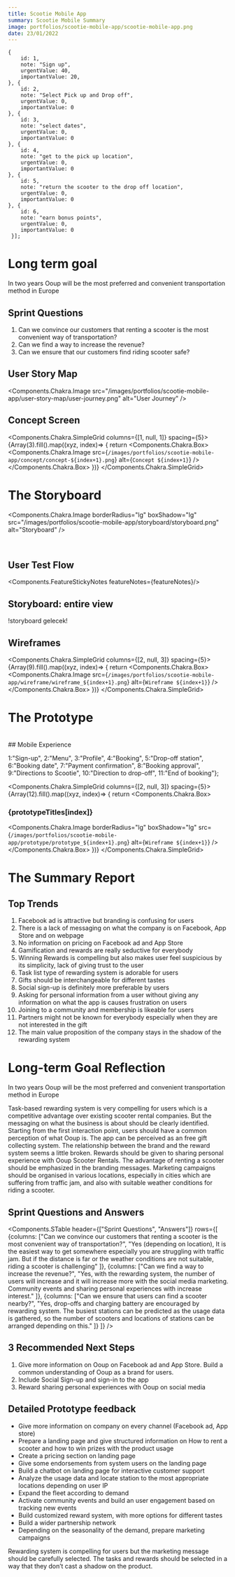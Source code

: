 ```yaml
---
title: Scootie Mobile App
summary: Scootie Mobile Summary
image: portfolios/scootie-mobile-app/scootie-mobile-app.png
date: 23/01/2022
---
```


    {
        id: 1,
        note: "Sign up",
        urgentValue: 40,
        importantValue: 20,
    }, {
        id: 2,
        note: "Select Pick up and Drop off",
        urgentValue: 0,
        importantValue: 0
    }, {
        id: 3,
        note: "select dates",
        urgentValue: 0,
        importantValue: 0
    }, {
        id: 4,
        note: "get to the pick up location",
        urgentValue: 0,
        importantValue: 0
    }, {
        id: 5,
        note: "return the scooter to the drop off location",
        urgentValue: 0,
        importantValue: 0
    }, {
        id: 6,
        note: "earn bonus points",
        urgentValue: 0,
        importantValue: 0
     }];

# Long term goal
In two years Ooup will be the 
most preferred and convenient 
transportation method in Europe 

## Sprint Questions
1. Can we convince our customers that renting a scooter is the most convenient way of transportation?
2. Can we find a way to increase the revenue?
3. Can we ensure that our customers find riding scooter safe? 

## User Story Map
<Components.Chakra.Image 
        src="/images/portfolios/scootie-mobile-app/user-story-map/user-journey.png" 
        alt="User Journey" />

## Concept Screen

<Components.Chakra.SimpleGrid columns={[1, null, 1]} spacing={5}>
{Array(3).fill().map((xyz, index)=> {
  return <Components.Chakra.Box>
    <Components.Chakra.Image 
        src={`/images/portfolios/scootie-mobile-app/concept/concept-${index+1}.png`} 
        alt={`Concept ${index+1}`} />
  </Components.Chakra.Box>
})}
</Components.Chakra.SimpleGrid>

# The Storyboard
   
<Components.Chakra.Image 
        borderRadius="lg"
        boxShadow="lg"
        src="/images/portfolios/scootie-mobile-app/storyboard/storyboard.png"
        alt="Storyboard" />

<br/>

## User Test Flow
<Components.FeatureStickyNotes featureNotes={featureNotes}/>

## Storyboard: entire view
!storyboard gelecek!

## Wireframes

<Components.Chakra.SimpleGrid columns={[2, null, 3]} spacing={5}>
{Array(9).fill().map((xyz, index)=> {
  return <Components.Chakra.Box>
    <Components.Chakra.Image 
        src={`/images/portfolios/scootie-mobile-app/wireframe/wireframe_${index+1}.png`} 
        alt={`Wireframe ${index+1}`} />
  </Components.Chakra.Box>
})}
</Components.Chakra.SimpleGrid>


# The Prototype

<br/>
## Mobile Experience

1:"Sign-up",
2:"Menu",
3:"Profile",
4:"Booking",
5:"Drop-off station",
6:"Booking date",
7:"Payment confirmation",
8:"Booking approval",
9:"Directions to Scootie",
10:"Direction to drop-off",
11:"End of booking"};

<Components.Chakra.SimpleGrid columns={[2, null, 3]} spacing={5}>
{Array(12).fill().map((xyz, index)=> {
  return <Components.Chakra.Box>
    <h3>{prototypeTitles[index]}</h3>
    <Components.Chakra.Image 
        borderRadius="lg"
        boxShadow="lg"
        src={`/images/portfolios/scootie-mobile-app/prototype/prototype_${index+1}.png`} 
        alt={`Wireframe ${index+1}`} />
  </Components.Chakra.Box>
})}
</Components.Chakra.SimpleGrid>


# The Summary Report

## Top Trends

1. Facebook ad is attractive but branding is confusing for users
2. There is a lack of messaging on what the company is on Facebook, 
App Store and on webpage
3. No information on pricing on Facebook ad and App Store
4. Gamification and rewards are really seductive for everybody
5. Winning Rewards is compelling but also makes user feel 
suspicious by its simplicity, lack of giving trust to the user
6. Task list type of rewarding system is adorable for users
7. Gifts should be interchangeable for different tastes
8. Social sign-up is definitely more preferable by users
9. Asking for personal information from a user without giving any 
information on what the app is causes frustration on users
10. Joining to a community and membership is likeable for users
11. Partners might not be known for everybody especially when they
 are not interested in the gift
12. The main value proposition of the company stays in the shadow 
of the rewarding system


# Long-term Goal Reflection

In two years Ooup will be the most preferred and convenient 
transportation method in Europe 

Task-based rewarding system is very compelling for users which 
is a competitive advantage over existing scooter rental companies.
 But the messaging on what the business is about should be clearly 
 identified. Starting from the first interaction point, users should 
 have a common perception of what Ooup is. The app can be perceived 
 as an free gift collecting system. The relationship between the brand 
 and the reward system seems a little broken. Rewards should be given 
 to sharing personal experience with Ooup Scooter Rentals. The advantage 
 of renting a scooter should be emphasized in the branding messages. 
 Marketing campaigns should be organised in various locations, 
 especially in cities which are suffering from traffic jam, and 
 also with suitable weather conditions for riding a scooter.

## Sprint Questions and Answers


<Components.STable
    header={["Sprint Questions", "Answers"]}
    rows={[
        {columns: ["Can we convince our customers that renting a scooter is the most convenient way of transportation?", 
        "Yes (depending on location), It is the easiest way to get somewhere especially you are struggling with traffic jam. But if the distance is far or the weather conditions are not suitable, riding a scooter is challenging"
        ]},
        {columns: ["Can we find a way to increase the revenue?", 
        "Yes, with the rewarding system, the number of users will increase and it will increase more with the social media marketing. Community events and sharing personal experiences with increase interest." 
        ]},
        {columns: ["Can we ensure that users can find a scooter nearby?",
        "Yes, drop-offs and charging battery are encouraged by rewarding system. The busiest stations can be predicted as the usage data is gathered, so the number of scooters and locations of stations can be arranged depending on this."
        ]}
    ]} />

## 3 Recommended Next Steps

1. Give more information on Ooup on Facebook ad and App Store. Build a common understanding of Ooup as a brand for users.
2. Include Social Sign-up and sign-in to the app
3. Reward sharing personal experiences with Ooup on social media

## Detailed Prototype feedback

- Give more information on company on every channel (Facebook ad, App store)
- Prepare a landing page and give structured information on How to rent a scooter and how to win prizes with the product usage
- Create a pricing section on landing page
- Give some endorsements from system users on the landing page
- Build a chatbot on landing page for interactive customer support
- Analyze the usage data and locate station to the most appropriate locations depending on user IP
- Expand the fleet according to demand
- Activate community events and build an user engagement based on tracking new events
- Build customized reward system, with more options for different tastes
- Build a wider partnership network
- Depending on the seasonality of the demand, prepare marketing campaigns

Rewarding system is compelling for users 
but the marketing message should be carefully selected. 
The tasks and rewards should be selected in a way that they don’t 
cast a shadow on the product.


